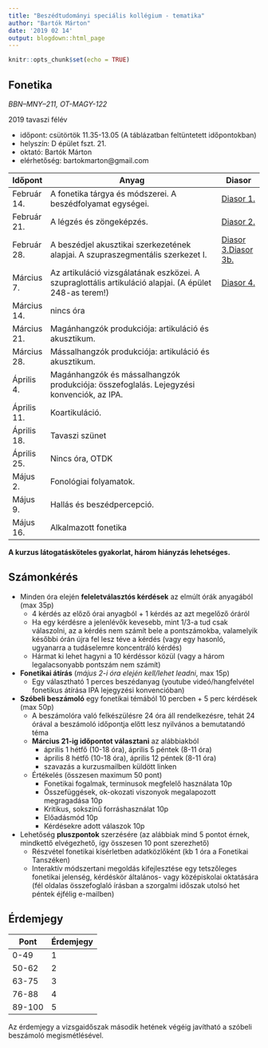 ```yaml
---
title: "Beszédtudományi speciális kollégium - tematika"
author: "Bartók Márton"
date: '2019 02 14'
output: blogdown::html_page
---
```


```r
knitr::opts_chunk$set(echo = TRUE)
```

## Fonetika

*BBN–MNY–211, OT-MAGY-122*

2019 tavaszi félév

* időpont: csütörtök	11.35-13.05 (A táblázatban feltüntetett időpontokban)
* helyszín: D épület fszt. 21.
* oktató: Bartók Márton
* elérhetőség: bartokmarton@gmail.com

Időpont | Anyag | Diasor
---- | ------------------------------------------------- | -----------
Február 14. |	A fonetika tárgya és módszerei. A beszédfolyamat egységei. | <a href="../../../teaching_material/phonetics_2019_spring/fonetika_2019_01.pdf" target = "_blank">Diasor 1.</a>
Február 21.	| A légzés és zöngeképzés. | <a href="../../../teaching_material/phonetics_2019_spring/fonetika_2019_02.pdf" target = "_blank">Diasor 2.</a> 
Február 28.	| A beszédjel akusztikai szerkezetének alapjai. A szupraszegmentális szerkezet I. | <a href="../../../teaching_material/phonetics_2019_spring/fonetika_2019_03.pdf" target = "_blank">Diasor 3.</a><a href="../../../teaching_material/phonetics_2019_spring/fonetika_2019_03b.pdf" target = "_blank">Diasor 3b.</a>
Március 7. |	Az artikuláció vizsgálatának eszközei. A szupraglottális artikuláció alapjai. (A épület 248-as terem!) | <a href="../../../teaching_material/phonetics_2019_spring/fonetika_2019_04.pdf" target = "_blank">Diasor 4.</a>
Március 14.	| nincs óra |
Március 21.	| Magánhangzók produkciója: artikuláció és akusztikum. |
Március 28.	| Mássalhangzók produkciója: artikuláció és akusztikum. |
Április 4. |	Magánhangzók és mássalhangzók produkciója: összefoglalás. Lejegyzési konvenciók, az IPA. |
Április 11. |	Koartikuláció. |
Április 18. |	Tavaszi szünet |
Április 25.	| Nincs óra, OTDK |
Május 2.	| Fonológiai folyamatok. |
Május 9. |	Hallás és beszédpercepció. |
Május 16.	| Alkalmazott fonetika |

**A kurzus látogatásköteles gyakorlat, három hiányzás lehetséges.**

## Számonkérés

*	Minden óra elején **feleletválasztós kérdések** az elmúlt órák anyagából (max 35p)
    + 4 kérdés az előző órai anyagból + 1 kérdés az azt megelőző óráról
    + Ha egy kérdésre a jelenlévők kevesebb, mint 1/3-a tud csak válaszolni, az a kérdés nem számít bele a pontszámokba, valamelyik későbbi órán újra fel lesz téve a kérdés (vagy egy hasonló, ugyanarra a tudáselemre koncentráló kérdés)
    + Hármat ki lehet hagyni a 10 kérdéssor közül (vagy a három legalacsonyabb pontszám nem számít)
* **Fonetikai átírás** (*május 2-i óra elején kell/lehet leadni*, max 15p)
    + Egy választható 1 perces beszédanyag (youtube videó/hangfelvétel fonetikus átírása IPA lejegyzési konvencióban)
* **Szóbeli beszámoló** egy fonetikai témából 10 percben + 5 perc kérdések (max 50p)
    + A beszámolóra való felkészülésre 24 óra áll rendelkezésre, tehát 24 órával a beszámoló időpontja előtt lesz nyilvános a bemutatandó téma
    + **Március 21-ig időpontot választani** az alábbiakból
        + április 1 hétfő (10-18 óra), április 5 péntek (8-11 óra)
        + április 8 hétfő (10-18 óra), április 12 péntek (8-11 óra)
        + szavazás a kurzusmailben küldött linken
    + Értékelés (összesen maximum 50 pont)
        + Fonetikai fogalmak, terminusok megfelelő használata 10p
        + Összefüggések, ok-okozati viszonyok megalapozott megragadása 10p
        + Kritikus, sokszínű forráshasználat 10p
        + Előadásmód 10p
        + Kérdésekre adott válaszok 10p
*	Lehetőség **pluszpontok** szerzésére (az alábbiak mind 5 pontot érnek, mindkettő elvégezhető, így összesen 10 pont szerezhető)
    + Részvétel fonetikai kísérletben adatközlőként (kb 1 óra a Fonetikai Tanszéken)
    + Interaktív módszertani megoldás kifejlesztése egy tetszőleges fonetikai jelenség, kérdéskör általános- vagy középiskolai oktatására (fél oldalas összefoglaló írásban a szorgalmi időszak utolsó het péntek éjfélig e-mailben)


## Érdemjegy

Pont | Érdemjegy
---- | ---------
0-49 | 1
50-62 | 2
63-75 | 3
76-88 | 4
89-100 | 5

Az érdemjegy a vizsgaidőszak második hetének végéig javítható a szóbeli beszámoló megismétlésével.
